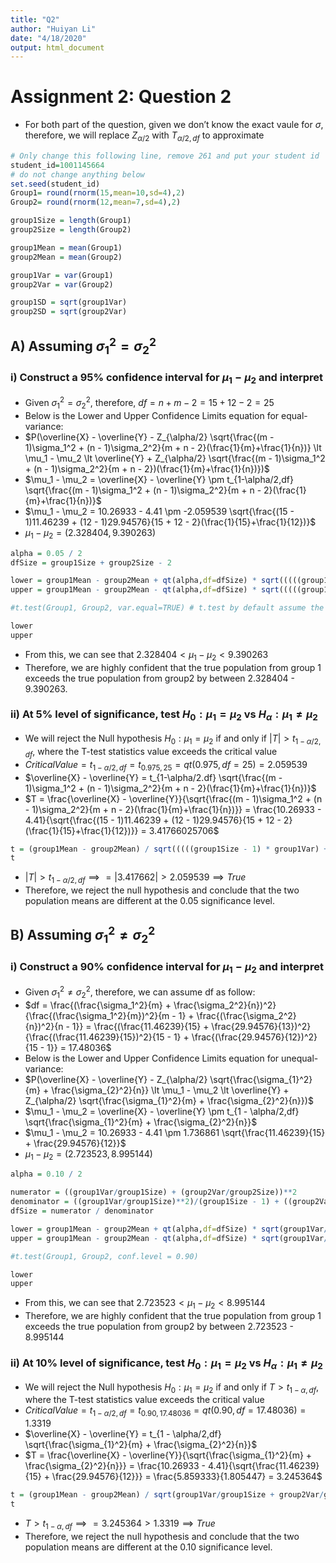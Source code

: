 ```yaml
---
title: "Q2"
author: "Huiyan Li"
date: "4/18/2020"
output: html_document
---
```


# Assignment 2: Question 2
- For both part of the question, given we don't know the exact vaule for $\sigma$, therefore, we will replace $Z_{\alpha/2}$ with $T_{\alpha/2, df}$ to approximate \
```r
# Only change this following line, remove 261 and put your student id
student_id=1001145664
# do not change anything below
set.seed(student_id)
Group1= round(rnorm(15,mean=10,sd=4),2)
Group2= round(rnorm(12,mean=7,sd=4),2)
```

```r
group1Size = length(Group1)
group2Size = length(Group2)

group1Mean = mean(Group1)
group2Mean = mean(Group2)

group1Var = var(Group1)
group2Var = var(Group2)

group1SD = sqrt(group1Var)
group2SD = sqrt(group2Var)
```

## A) Assuming $\sigma_{1}^{2} = \sigma_{2}^{2}$ 
### i) Construct a 95% confidence interval for $\mu_1 - \mu_2$ and interpret \
- Given $\sigma_{1}^{2} = \sigma_{2}^{2}$, therefore, $df = n + m - 2 = 15 + 12 - 2 = 25$ 
- Below is the Lower and Upper Confidence Limits equation for equal-variance:
- $P(\overline{X} - \overline{Y} - Z_{\alpha/2} \sqrt{\frac{(m - 1)\sigma_1^2 + (n - 1)\sigma_2^2}{m + n - 2}(\frac{1}{m}+\frac{1}{n})} \lt \mu_1 - \mu_2 \lt \overline{Y} + Z_{\alpha/2} \sqrt{\frac{(m - 1)\sigma_1^2 + (n - 1)\sigma_2^2}{m + n - 2})(\frac{1}{m}+\frac{1}{n})})$ 
- $\mu_1 - \mu_2 = \overline{X} - \overline{Y} \pm t_{1-\alpha/2,df} \sqrt{\frac{(m - 1)\sigma_1^2 + (n - 1)\sigma_2^2}{m + n - 2}(\frac{1}{m}+\frac{1}{n})}$ \
- $\mu_1 - \mu_2 = 10.26933 - 4.41 \pm -2.059539 \sqrt{\frac{(15 - 1)11.46239 + (12 - 1)29.94576}{15 + 12 - 2}(\frac{1}{15}+\frac{1}{12})}$ 
- $\mu_1 - \mu_2 = (2.328404, 9.390263)$ 

```r
alpha = 0.05 / 2
dfSize = group1Size + group2Size - 2

lower = group1Mean - group2Mean + qt(alpha,df=dfSize) * sqrt(((((group1Size - 1) * group1Var) + ((group2Size - 1) * group2Var)) /(group1Size + group2Size - 2)) * ((1/group1Size) + (1/group2Size)))
upper = group1Mean - group2Mean - qt(alpha,df=dfSize) * sqrt(((((group1Size - 1) * group1Var) + ((group2Size - 1) * group2Var)) /(group1Size + group2Size - 2)) * ((1/group1Size) + (1/group2Size)))

#t.test(Group1, Group2, var.equal=TRUE) # t.test by default assume the variances are not equal

lower
upper

```
- From this, we can see that  $2.328404 \lt \mu_1 - \mu_2 \lt 9.390263$ 
- Therefore, we are highly confident that the true population from group 1 exceeds the true population from group2 by between 2.328404 - 9.390263.

### ii) At 5% level of significance, test $H_0: \mu_1 = \mu_2$ vs $H_\alpha : \mu_1 \neq \mu_2$
- We will reject the Null hypothesis $H_0: \mu_1 = \mu_2$ if and only if $|T| \gt t_{1-\alpha/2, df}$, where the T-test statistics value exceeds the critical value 
- $CriticalValue = t_{1-\alpha/2, df} = t_{0.975, 25} = qt(0.975, df=25) = 2.059539$ 
- $\overline{X} - \overline{Y} = t_{1-\alpha/2.df} \sqrt{\frac{(m - 1)\sigma_1^2 + (n - 1)\sigma_2^2}{m + n - 2}(\frac{1}{m}+\frac{1}{n})}$ 
- $T = \frac{\overline{X} - \overline{Y}}{\sqrt{\frac{(m - 1)\sigma_1^2 + (n - 1)\sigma_2^2}{m + n - 2}(\frac{1}{m}+\frac{1}{n})}} = \frac{10.26933 - 4.41}{\sqrt{\frac{(15 - 1)11.46239 + (12 - 1)29.94576}{15 + 12 - 2}(\frac{1}{15}+\frac{1}{12})}} = 3.41766025706$ 
```r
t = (group1Mean - group2Mean) / sqrt(((((group1Size - 1) * group1Var) + ((group2Size - 1) * group2Var))/ (group1Size + group2Size - 2)) * (1/group1Size + 1/group2Size))
t
```
- $|T| > t_{1-\alpha/2, df} \implies = |3.417662| > 2.059539 \implies True$
- Therefore, we reject the null hypothesis and conclude that the two population means are different at the 0.05 significance level.


## B) Assuming $\sigma_{1}^{2} \neq \sigma_{2}^{2}$ 
### i) Construct a 90% confidence interval for $\mu_1 - \mu_2$ and interpret
- Given $\sigma_{1}^{2} \neq \sigma_{2}^{2}$, therefore, we can assume df as follow:
- $df = \frac{(\frac{\sigma_1^2}{m} + \frac{\sigma_2^2}{n})^2}{\frac{(\frac{\sigma_1^2}{m})^2}{m - 1} + \frac{(\frac{\sigma_2^2}{n})^2}{n - 1}} = \frac{(\frac{11.46239}{15} + \frac{29.94576}{13})^2}{\frac{(\frac{11.46239}{15})^2}{15 - 1} + \frac{(\frac{29.94576}{12})^2}{15 - 1}} = 17.48036$
- Below is the Lower and Upper Confidence Limits equation for unequal-variance:
- $P(\overline{X} - \overline{Y} - Z_{\alpha/2} \sqrt{\frac{\sigma_{1}^2}{m} + \frac{\sigma_{2}^2}{n}} \lt \mu_1 - \mu_2 \lt \overline{Y} + Z_{\alpha/2} \sqrt{\frac{\sigma_{1}^2}{m} + \frac{\sigma_{2}^2}{n}})$
- $\mu_1 - \mu_2 = \overline{X} - \overline{Y} \pm t_{1 - \alpha/2,df} \sqrt{\frac{\sigma_{1}^2}{m} + \frac{\sigma_{2}^2}{n}}$
- $\mu_1 - \mu_2 = 10.26933 - 4.41 \pm 1.736861 \sqrt{\frac{11.46239}{15} + \frac{29.94576}{12}}$
- $\mu_1 - \mu_2 = (2.723523, 8.995144)$
```r
alpha = 0.10 / 2

numerator = ((group1Var/group1Size) + (group2Var/group2Size))**2
denominator = ((group1Var/group1Size)**2)/(group1Size - 1) + ((group2Var/group2Size)**2)/ (group2Size - 1)
dfSize = numerator / denominator

lower = group1Mean - group2Mean + qt(alpha,df=dfSize) * sqrt(group1Var/group1Size + group2Var/group2Size)
upper = group1Mean - group2Mean - qt(alpha,df=dfSize) * sqrt(group1Var/group1Size + group2Var/group2Size)

#t.test(Group1, Group2, conf.level = 0.90)

lower
upper

```
- From this, we can see that  $2.723523 \lt \mu_1 - \mu_2 \lt 8.995144$ 
- Therefore, we are highly confident that the true population from group 1 exceeds the true population from group2 by between 2.723523 - 8.995144 

### ii) At 10% level of significance, test $H_0: \mu_1 = \mu_2$ vs $H_\alpha : \mu_1 \neq \mu_2$
- We will reject the Null hypothesis $H_0: \mu_1 = \mu_2$ if and only if $T \gt t_{1-\alpha, df}$, where the T-test statistics value exceeds the critical value 
- $CriticalValue = t_{1-\alpha/2, df} = t_{0.90,  17.48036} = qt(0.90, df=17.48036) = 1.3319$ 
- $\overline{X} - \overline{Y} = t_{1 - \alpha/2,df} \sqrt{\frac{\sigma_{1}^2}{m} + \frac{\sigma_{2}^2}{n}}$ 
- $T = \frac{\overline{X} - \overline{Y}}{\sqrt{\frac{\sigma_{1}^2}{m} + \frac{\sigma_{2}^2}{n}}} = \frac{10.26933 - 4.41}{\sqrt{\frac{11.46239}{15} + \frac{29.94576}{12}}} = \frac{5.859333}{1.805447} = 3.245364$ 
```r
t = (group1Mean - group2Mean) / sqrt(group1Var/group1Size + group2Var/group2Size)
t
```
- $T > t_{1-\alpha, df} \implies = 3.245364 \gt 1.3319 \implies True$
- Therefore, we reject the null hypothesis and conclude that the two population means are different at the 0.10 significance level.













